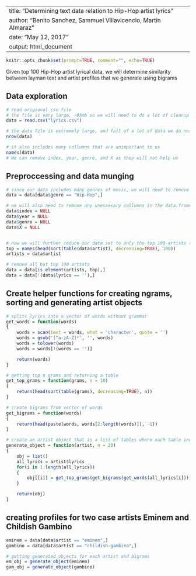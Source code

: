 
---
title: "Determining text data relation to Hip-Hop artist lyrics"
author: "Benito Sanchez, Sammuel Villavicencio, Martin Almaraz"
date: "May 12, 2017"
output: html_document
---


```r
knitr::opts_chunk$set(prompt=TRUE, comment="", echo=TRUE)
```

Given top 100 Hip-Hop artist lyrical data, we will determine similarity between 
layman text and artist profiles that we generate using bigrams

## Data exploration
```r

# read origional csv file
# the file is very large, ~93mb so we will need to do a lot of cleanup
data = read.csv("lyrics.csv")

# the data file is extremely large, and full of a lot of data we do not need
nrow(data)

# it also includes many collumns that are unimportant to us
names(data)
# We can remove index, year, genre, and X as they will not help us

```

## Preproccessing and data munging
```r

# since our data includes many genres of music, we will need to remove anything but Hip-Hop
data = data[data$genre == "Hip-Hop",]

# we will also need to remove any unessesary collumns in the data.frame
data$index = NULL
data$year = NULL
data$genre = NULL
data$X = NULL


# now we will further reduce our data set to only the top 100 artists that we have data for
top = names(head(sort(table(data$artist), decreasing=TRUE), 100))
artists = data$artist

# remove all but top 100 artists
data = data[is.element(artists, top),]
data = data[!(data$lyrics == ''),]

```


## Create helper functions for creating ngrams, sorting and generating artist objects
```r

# splits lyrics into a vector of words without grammar
get_words = function(words)
{
    words = scan(text = words, what = 'character', quote = '')
    words = gsub('[^a-zA-Z]*', '', words)
    words = tolower(words)
    words = words[!(words == '')]

    return(words)
}

# getting top n grams and returning a table
get_top_grams = function(grams, n = 10)
{
    return(head(sort(table(grams), decreasing=TRUE), n))
}

# create bigrams from vector of words
get_bigrams = function(words)
{
    return(head(paste(words, words[2:length(words)]), -1))
}

# create an artist object that is a list of tables where each table includes the top bigrams per song
generate_object = function(artist, n = 20)
{
    obj = list()
    all_lyrics = artist$lyrics
    for(i in 1:length(all_lyrics))
    {
        obj[[i]] = get_top_grams(get_bigrams(get_words(all_lyrics[i])), n)
    }

    return(obj)
}
```

## creating profiles for two case artists Eminem and Childish Gambino
```r
eminem = data[data$artist == "eminem",]
gambino = data[data$artist == "childish-gambino",]

# getting generated objects for each artist and bigrams
em_obj = generate_object(eminem)
gam_obj = generate_object(gambino)
```
